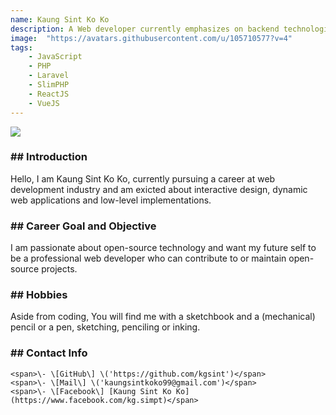 ```yaml
--- 
name: Kaung Sint Ko Ko 
description: A Web developer currently emphasizes on backend technologies.
image:  "https://avatars.githubusercontent.com/u/105710577?v=4"
tags: 
    - JavaScript
    - PHP
    - Laravel
    - SlimPHP
    - ReactJS 
    - VueJS
---
```


<div className="h-28 w-28 rounded-full overflow-hidden mx-auto">
  <img src="https://avatars.githubusercontent.com/u/105710577?v=4"/>
</div>

<div className="container flex flex-col max-w-3xl mx-auto">
    <h3 className="font-bold mb-2">
        <span className="text-gray-900 mr-1">##</span>
        Introduction
    </h3>
    <p className="border-l-2 border-gray-100 pl-4 text-gray-300 mb-6">
        Hello, I am Kaung Sint Ko Ko, currently pursuing a career at web development industry and am exicted about interactive design, dynamic web applications and low-level implementations.
    </p>
    <h3 className="font-bold mb-2">
        <span className="text-gray-900 mr-1">##</span>
        Career Goal and Objective
    </h3>
    <p className="border-l-2 border-gray-100 pl-4 text-gray-300 mb-6">
        I am passionate about open-source technology and want my future self to be a professional web developer who can contribute to or maintain open-source projects.
    </p>
    <h3 className="font-bold mb-2">
        <span className="text-gray-900 mr-1">##</span>
        Hobbies
    </h3>
    <p className="border-l-2 border-gray-100 pl-4 text-gray-300 mb-6">
        Aside from coding, You will find me with a sketchbook and a (mechanical) pencil or a pen, sketching, penciling or inking.
    </p>
    <h3 className="font-bold">
        <span className="text-gray-900 mr-1">##</span>
        Contact Info
    </h3>

    <span>\- \[GitHub\] \('https://github.com/kgsint')</span>
    <span>\- \[Mail\] \('kaungsintkoko99@gmail.com')</span>
    <span>\- \[Facebook\] [Kaung Sint Ko Ko](https://www.facebook.com/kg.simpt)</span>
</div>